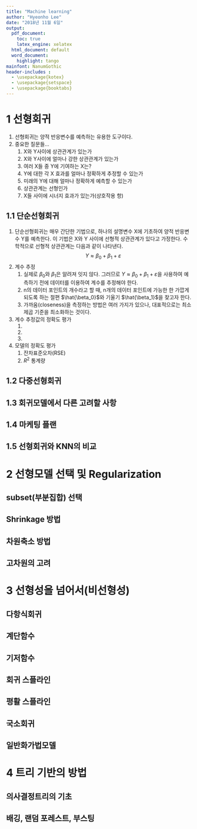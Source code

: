 ```yaml
---
title: "Machine learning"
author: "Hyeonho Lee"
date: "2018년 11월 6일"
output: 
  pdf_document: 
    toc: true
    latex_engine: xelatex
  html_document: default
  word_document:
    highlight: tango
mainfont: NanumGothic
header-includes :
  - \usepackage{kotex}
  - \usepackage{setspace}
  - \usepackage{booktabs}
---
```


\newpage
# 1 선형회귀
1. 선형회귀는 양적 반응변수를 예측하는 유용한 도구이다.
2. 중요한 질문들...
    1) X와 Y사이에 상관관계가 있는가
    2) X와 Y사이에 얼마나 강한 상관관계가 있는가
    3) 여러 X들 중 Y에 기여하는 X는?
    4) Y에 대한 각 X 효과를 얼마나 정확하게 추정할 수 있는가
    5) 미래의 Y에 대해 얼마나 정확하게 예측할 수 있는가
    6) 상관관계는 선형인가
    7) X들 사이에 시너지 효과가 있는가(상호작용 항)

## 1.1 단순선형회귀
1. 단순선형회귀는 매우 간단한 기법으로, 하나의 설명변수 X에 기초하여 양적 반응변수 Y를 예측한다. 이 기법은 X와 Y 사이에 선형적 상관관계가 있다고 가정한다. 수학적으로 선형적 상관관계는 다음과 같이 나타낸다.
$$Y\approx\beta_0+\beta_1+\varepsilon$$
2. 계수 추정
    1) 실제로 $\beta_0$와 $\beta_1$은 알려져 잇지 않다. 그러므로 $Y\approx\beta_0+\beta_1+\varepsilon$을 사용하여 예측하기 전에 데이터를 이용하여 계수를 추정해야 한다.
    2) n의 데이터 포인트의 개수라고 할 때, n개의 데이터 포인트에 가능한 한 가깝게 되도록 하는 절편 $\hat{\beta_0}$와 기울기 $\hat{\beta_1}$을 찾고자 한다.
    3) 가까움(closeness)을 측정하는 방법은 여러 가지가 있으나, 대표적으로는 최소제곱 기준을 최소화하는 것이다.
3. 계수 추정값의 정확도 평가
    1) 
    2) 
    3) 
4. 모델의 정확도 평가
    1) 잔차표준오차(RSE)
    2) $R^2$ 통계량

## 1.2 다중선형회귀

## 1.3 회귀모델에서 다른 고려할 사항

## 1.4 마케팅 플랜

## 1.5 선형회귀와 KNN의 비교

\newpage
# 2 선형모델 선택 및 Regularization
## subset(부분집합) 선택
## Shrinkage 방법
## 차원축소 방법
## 고차원의 고려

\newpage
# 3 선형성을 넘어서(비선형성)
## 다항식회귀
## 계단함수
## 기저함수
## 회귀 스플라인
## 평활 스플라인
## 국소회귀
## 일반화가법모델

\newpage
# 4 트리 기반의 방법
## 의사결정트리의 기초
## 배깅, 랜덤 포레스트, 부스팅